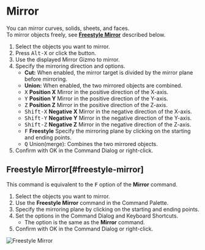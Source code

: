 
# Mirror

<Reference shortcut="Alt-X" command="Mirror" button="Left of Command Bar" />

You can mirror curves, solids, sheets, and faces.<br />
To mirror objects freely, see [**Freestyle Mirror**](#freestyle-mirror) described below.

1. Select the objects you want to mirror.
2. Press <kbd>Alt-X</kbd> or click the button.
3. Use the displayed Mirror Gizmo to mirror.
4. Specify the mirroring direction and options.
   - **Cut:** When enabled, the mirror target is divided by the mirror plane before mirroring.
   - **Union:** When enabled, the two mirrored objects are combined.
   - <kbd>X</kbd> **Position X** Mirror in the positive direction of the X-axis.
   - <kbd>Y</kbd> **Position Y** Mirror in the positive direction of the Y-axis.
   - <kbd>Z</kbd> **Position Z** Mirror in the positive direction of the Z-axis.
   - <kbd>Shift-X</kbd> **Negative X** Mirror in the negative direction of the X-axis.
   - <kbd>Shift-Y</kbd> **Negative Y** Mirror in the negative direction of the Y-axis.
   - <kbd>Shift-Z</kbd> **Negative Z** Mirror in the negative direction of the Z-axis.
   - <kbd>F</kbd> **Freestyle** Specify the mirroring plane by clicking on the starting and ending points.
   - <kbd>Q</kbd> Union(merge): Combines the two mirrored objects.
5. Confirm with OK in the Command Dialog or right-click.

## Freestyle Mirror[#freestyle-mirror]

This command is equivalent to the <kbd>F</kbd> option of the **Mirror** command.

1. Select the objects you want to mirror.
2. Use the **Freestyle Mirror**  command in the Command Palette.
3. Specify the mirroring plane by clicking on the starting and ending points.
4. Set the options in the Command Dialog and Keyboard Shortcuts.
   - The option is the same as the **Mirror** command.
5. Confirm with OK in the Command Dialog or right-click.

![Freestyle Mirror](/img/freestyle-mirror.gif)





